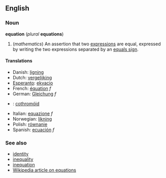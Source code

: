 ==English==
===Noun===
'''equation''' (''plural'' '''equations''')

#(''mathematics'') An assertion that two [[expression]]s are equal, expressed by writing the two expressions separated by an [[equals sign]].

====Translations====
*Danish: [[ligning]]
*Dutch: [[vergelijking]]
*[[Esperanto]]: [[ekvacio]]
*French: [[équation]] ''f''
*German: [[Gleichung]] ''f''
*{{ga}}: [[cothromóid]]
*Italian: [[equazione]] ''f''
*Norwegian: [[likning]]
*Polish: [[równanie]]
*Spanish: [[ecuación]] ''f''

===See also===
*[[identity]]
*[[inequality]]
*[[inequation]]
*[[w:Equation|Wikipedia article on equations]]